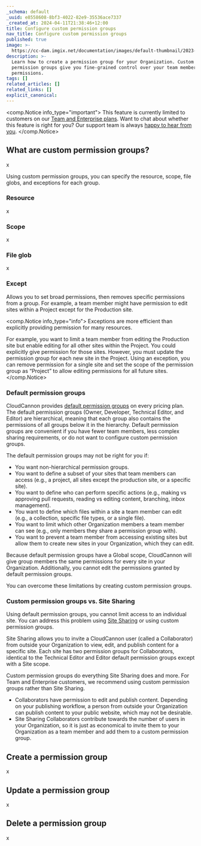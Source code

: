 ```yaml
---
_schema: default
_uuid: e8558608-8bf3-4022-82e9-35536ace7337
_created_at: 2024-04-11T21:38:46+12:00
title: Configure custom permission groups
nav_title: Configure custom permission groups
published: true
image: >-
  https://cc-dam.imgix.net/documentation/images/default-thumbnail/2023-Q4/CloudCannon-Documentation-Thumbnail.png
description: >-
  Learn how to create a permission group for your Organization. Custom
  permission groups give you fine-grained control over your team members'
  permissions.
tags: []
related_articles: []
related_links: []
explicit_canonical:
---
```

<comp.Notice info_type="important">
  This feature is currently limited to customers on our [Team and Enterprise plans](/pricing/). Want to chat about whether this feature is right for you? Our support team is always [happy to hear from you]().
</comp.Notice>

## What are custom permission groups?

x

Using custom permission groups, you can specify the resource, scope, file globs, and exceptions for each group.

### Resource

x

### Scope

x

### File glob

x

### Except

Allows you to set broad permissions, then removes specific permissions from a group. For example, a team member might have permission to edit sites within a Project except for the Production site.

<comp.Notice info_type="info">
  Exceptions are more efficient than explicitly providing permission for many resources.

  For example, you want to limit a team member from editing the Production site but enable editing for all other sites within the Project. You could explicitly give permission for those sites. However, you must update the permission group for each new site in the Project. Using an exception, you can remove permission for a single site and set the scope of the permission group as “Project” to allow editing permissions for all future sites.
</comp.Notice>

### Default permission groups

CloudCannon provides [default permission groups](/documentation/articles/default-permission-groups) on every pricing plan. The default permission groups (Owner, Developer, Technical Editor, and Editor) are hierarchical, meaning that each group also contains the permissions of all groups below it in the hierarchy. Default permission groups are convenient if you have fewer team members, less complex sharing requirements, or do not want to configure custom permission groups.

The default permission groups may not be right for you if:

* You want non-hierarchical permission groups.
* You want to define a subset of your sites that team members can access (e.g., a project, all sites except the production site, or a specific site).
* You want to define who can perform specific actions (e.g., making vs approving pull requests, reading vs editing content, branching, inbox management).
* You want to define which files within a site a team member can edit (e.g., a collection, specific file types, or a single file).
* You want to limit which other Organization members a team member can see (e.g., only members they share a permission group with).
* You want to prevent a team member from accessing existing sites but allow them to create new sites in your Organization, which they can edit.

Because default permission groups have a Global scope, CloudCannon will give group members the same permissions for every site in your Organization. Additionally, you cannot edit the permissions granted by default permission groups.

You can overcome these limitations by creating custom permission groups.

### Custom permission groups vs. Site Sharing

Using default permission groups, you cannot limit access to an individual site. You can address this problem using [Site Sharing](/documentation/articles/sharing-on-a-per-site-basis/) or using custom permission groups.

Site Sharing allows you to invite a CloudCannon user (called a Collaborator) from outside your Organization to view, edit, and publish content for a specific site. Each site has two permission groups for Collaborators, identical to the Technical Editor and Editor default permission groups except with a Site scope.

Custom permission groups do everything Site Sharing does and more. For Team and Enterprise customers, we recommend using custom permission groups rather than Site Sharing.

* Collaborators have permission to edit and publish content. Depending on your publishing workflow, a person from outside your Organization can publish content to your public website, which may not be desirable.
* Site Sharing Collaborators contribute towards the number of users in your Organization, so it is just as economical to invite them to your Organization as a team member and add them to a custom permission group.

## Create a permission group

x

## Update a permission group

x

## Delete a permission group

x